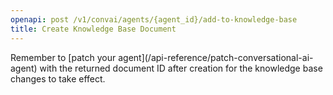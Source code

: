 ```yaml
---
openapi: post /v1/convai/agents/{agent_id}/add-to-knowledge-base
title: Create Knowledge Base Document
---
```


<Note>
  Remember to [patch your agent](/api-reference/patch-conversational-ai-agent)
  with the returned document ID after creation for the knowledge base changes to
  take effect.
</Note>
